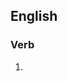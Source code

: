==English==

===Verb===
{{head|en|present participle}}

# {{present participle of|reauthorize|lang=en|nocat=1}}